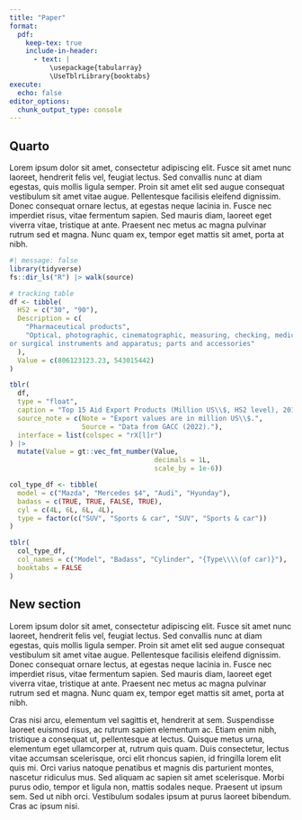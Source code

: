 ```yaml
---
title: "Paper"
format: 
  pdf:
    keep-tex: true
    include-in-header: 
      - text: |
          \usepackage{tabularray}
          \UseTblrLibrary{booktabs}
execute: 
  echo: false
editor_options: 
  chunk_output_type: console
---
```


## Quarto

Lorem ipsum dolor sit amet, consectetur adipiscing elit. Fusce sit amet nunc laoreet, hendrerit felis vel, feugiat lectus. Sed convallis nunc at diam egestas, quis mollis ligula semper. Proin sit amet elit sed augue consequat vestibulum sit amet vitae augue. Pellentesque facilisis eleifend dignissim. Donec consequat ornare lectus, at egestas neque lacinia in. Fusce nec imperdiet risus, vitae fermentum sapien. Sed mauris diam, laoreet eget viverra vitae, tristique at ante. Praesent nec metus ac magna pulvinar rutrum sed et magna. Nunc quam ex, tempor eget mattis sit amet, porta at nibh.

```r
#| message: false
library(tidyverse)
fs::dir_ls("R") |> walk(source)
```

```r
# tracking table
df <- tibble(
  HS2 = c("30", "90"),
  Description = c(
    "Pharmaceutical products",
    "Optical, photographic, cinematographic, measuring, checking, medical
or surgical instruments and apparatus; parts and accessories"
  ),
  Value = c(806123123.23, 543015442)
)

tblr(
  df,
  type = "float",
  caption = "Top 15 Aid Export Products (Million US\\$, HS2 level), 2017–2021",
  source_note = c(Note = "Export values are in million US\\$.",
                  Source = "Data from GACC (2022)."),
  interface = list(colspec = "rX[l]r")
) |>
  mutate(Value = gt::vec_fmt_number(Value,
                                    decimals = 1L,
                                    scale_by = 1e-6))
```

```r
col_type_df <- tibble(
  model = c("Mazda", "Mercedes $4", "Audi", "Hyunday"),
  badass = c(TRUE, TRUE, FALSE, TRUE),
  cyl = c(4L, 6L, 6L, 4L),
  type = factor(c("SUV", "Sports & car", "SUV", "Sports & car"))
)

tblr(
  col_type_df,
  col_names = c("Model", "Badass", "Cylinder", "{Type\\\\(of car)}"),
  booktabs = FALSE
)
```


## New section

Lorem ipsum dolor sit amet, consectetur adipiscing elit. Fusce sit amet nunc laoreet, hendrerit felis vel, feugiat lectus. Sed convallis nunc at diam egestas, quis mollis ligula semper. Proin sit amet elit sed augue consequat vestibulum sit amet vitae augue. Pellentesque facilisis eleifend dignissim. Donec consequat ornare lectus, at egestas neque lacinia in. Fusce nec imperdiet risus, vitae fermentum sapien. Sed mauris diam, laoreet eget viverra vitae, tristique at ante. Praesent nec metus ac magna pulvinar rutrum sed et magna. Nunc quam ex, tempor eget mattis sit amet, porta at nibh.

Cras nisi arcu, elementum vel sagittis et, hendrerit at sem. Suspendisse laoreet euismod risus, ac rutrum sapien elementum ac. Etiam enim nibh, tristique a consequat ut, pellentesque at lectus. Quisque metus urna, elementum eget ullamcorper at, rutrum quis quam. Duis consectetur, lectus vitae accumsan scelerisque, orci elit rhoncus sapien, id fringilla lorem elit quis mi. Orci varius natoque penatibus et magnis dis parturient montes, nascetur ridiculus mus. Sed aliquam ac sapien sit amet scelerisque. Morbi purus odio, tempor et ligula non, mattis sodales neque. Praesent ut ipsum sem. Sed ut nibh orci. Vestibulum sodales ipsum at purus laoreet bibendum. Cras ac ipsum nisi. 
